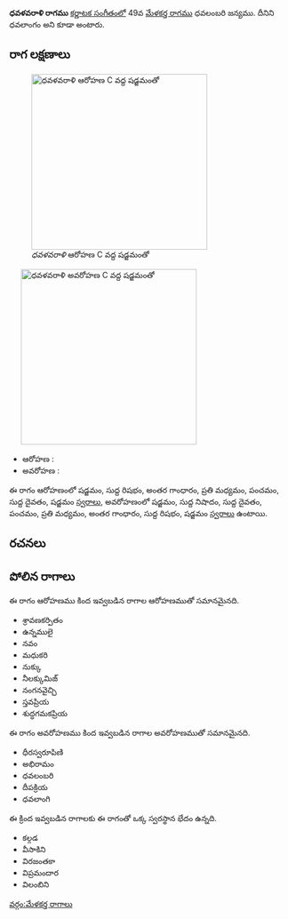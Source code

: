 {{Infobox ragam
	| name          	= ధవళవరాళి
	| synonym	    	= ధవలాంగం
	| mela          	= 
	| chakra        	= 
	| janaka        	= 
	| type          	= షడవ-సంపూర్ణ
	| arohanam      	= {{svaraC|S|R1|G3|M2|P|D1|S'}} 
	| avarohanam    	= {{svaraC|S'|N1|D1|P|M2|G3|R1|S}}
	| jeeva         	=
	| chhaya        	=
	| nyasa         	=
	| vishesha      	= 
	| equivalent  		= 
}}
{{కర్ణాటక సంగీత రాగాలు}}
'''ధవళవరాళి రాగము''' [[కర్ణాటక సంగీతం]]లో 49వ [[మేళకర్త రాగము]] ధవలంబరి జన్యము. దీనిని ధవలాంగం అని కూడా అంటారు.


==రాగ లక్షణాలు==
[[Image:dhavalavarali_ar_kb2wiki.png|thumb|right|316px|''ధవళవరాళి'' ఆరోహణ C వద్ద షడ్జమంతో]]
	[[Image:dhavalavarali_av_kb2wiki.png|thumb|right|316px|''ధవళవరాళి'' అవరోహణ C వద్ద షడ్జమంతో]]

* ఆరోహణ : {{svaraC|S|R1|G3|M2|P|D1|S'}} 
* అవరోహణ : {{svaraC|S'|N1|D1|P|M2|G3|R1|S}}

ఈ రాగం ఆరోహణంలో షడ్జమం, సుద్ద  రిషభం, అంతర గాంధారం, ప్రతి మధ్యమం, పంచమం, సుద్ద దైవతం, షడ్జమం [[స్వరాలు]], అవరోహణంలో షడ్జమం, సుద్ద నిషాదం, సుద్ద దైవతం, పంచమం, ప్రతి మధ్యమం, అంతర గాంధారం, సుద్ద  రిషభం, షడ్జమం [[స్వరాలు]] ఉంటాయి.

==రచనలు==



==పోలిన రాగాలు==
ఈ రాగం ఆరోహణము కింద ఇవ్వబడిన రాగాల ఆరోహణముతో సమానమైనది.
* శ్రావణకర్పితం
* ఉన్నములై
* నవం
* మధుకరి
* నుక్కు
* నీలక్కుమిజ్
* నంగనవైచ్చి
* స్తవప్రియ
* శుద్ధగమకప్రియ

ఈ రాగం అవరోహణము కింద ఇవ్వబడిన రాగాల అవరోహణముతో సమానమైనది.
* ధీరస్వరూపిణి
* అభిరామం
* ధవలంబరి
* దీపక్రియ
* ధవలాంగి

ఈ క్రింద ఇవ్వబడిన రాగాలకు ఈ రాగంతో ఒక్క స్వరస్థాన భేదం ఉన్నది.
* కల్గడ
* వీసాకిని
* విరజంతకా
* విప్రమందార
* విలంబిని



[[వర్గం:మేళకర్త రాగాలు]]